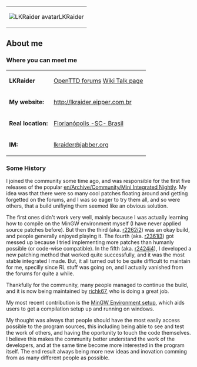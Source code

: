 {|style="float:right; width:0%; text-align:center; font-size:8pt; background:#F1F1ED"
|[[File:en/Archive/Community/Users/LKavatar.png|LKRaider avatar]]LKRaider
|}
== About me ==
===Where you can meet me===
{|
|<b>LKRaider</b>
|[http://www.tt-forums.net/index.php?c=20 OpenTTD forums]
[[en/LKRaider|Wiki Talk page]]
|-
|<b>My website:</b>
|http://lkraider.eipper.com.br
|-
|<b>Real location:</b>
|[https://www.wikipedia.org/wiki/Floripa Florianópolis -SC- Brasil]
|-
|<b>IM:</b>
|[mailto:lkraider@jabber.org lkraider@jabber.org]
|}

===Some History===
I joined the community some time ago, and was responsible for the first five releases of the popular [[en/Archive/Community/Mini Integrated Nightly]]. My idea was that there were so many cool patches floating  around and getting forgetted on the forums, and I was so eager to try them all, and so were others, that a build unifiying them seemed like an obvious solution.

The first ones didn't work very well, mainly because I was actually learning how to compile on the MinGW environment myself (I have never applied source patches before). But then the third (aka. <u>r2262i2</u>) was an okay build, and people generally enjoyed playing it. The fourth (aka. <u>r2361i3</u>) got messed up because I tried implementing more patches than humanly possible (or code-wise compatible).
In the fifth (aka. <u>r2424i4</u>), I developed a new patching method that worked quite successfully, and it was the most stable integrated I made.
But, it all turned out to be quite difficult to maintain for me, specilly since RL stuff was going on, and I actually vanished from the forums for quite a while.

Thankfully for the community, many people managed to continue the build, and it is now being maintained by [http://www.tt-forums.net/profile.php?mode=viewprofile&u=1217 richk67], who is doing a great job.


My most recent contribution is the [http://www.tt-forums.net/viewtopic.php?t=24533 MinGW Environment setup], which aids users to get a compilation setup up and running on windows.


My thought was always that people should have the most easily access possible to the program sources, this including being able to see and test the work of others, and having the oportunity to touch the code themselves.
I believe this makes the community better understand the work of the developers, and at the same time become more interested in the program itself. The end result always being more new ideas and inovation comming from as many different people as possible.
